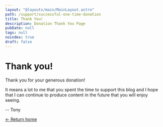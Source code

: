 ```yaml
---
layout: "@layouts/main/MainLayout.astro"
path: /support/successful-one-time-donation
title: Thank You!
description: Donation Thank You Page
pubDate: null
tags: null
noindex: true
draft: false
---
```


# Thank you&#x21;

Thank you for your generous donation!

It means a lot to me that you spent the time to support this blog and I
hope that I can continue to produce content in the future that you will enjoy
seeing.

-- Tony

[&larr; Return home](/)
